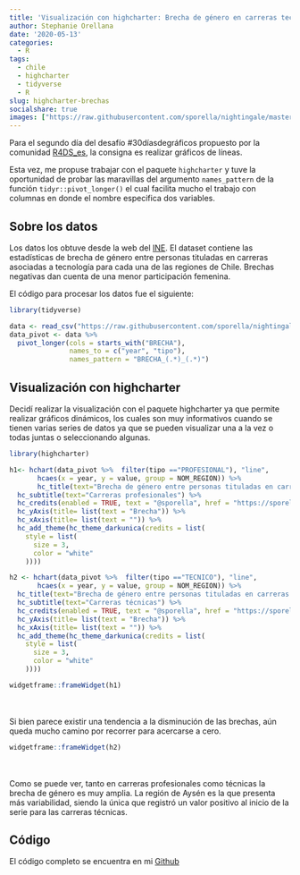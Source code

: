 ```yaml
---
title: 'Visualización con highcharter: Brecha de género en carreras tecnológicas'
author: Stephanie Orellana
date: '2020-05-13'
categories:
  - R
tags:
  - chile
  - highcharter
  - tidyverse
  - R
slug: highcharter-brechas
socialshare: true
images: ["https://raw.githubusercontent.com/sporella/nightingale/master/plots/dos/brecha_profesional.png"]
---
```


Para el segundo día del desafío #30díasdegráficos propuesto por la comunidad [R4DS_es](https://twitter.com/R4DS_es/), la consigna es realizar gráficos de líneas.

Esta vez, me propuse trabajar con el paquete `highcharter` y tuve la oportunidad de probar las maravillas del argumento `names_pattern` de la función `tidyr::pivot_longer()` el cual facilita mucho el trabajo con columnas en donde el nombre especifica dos variables.

## Sobre los datos

Los datos los obtuve desde la web del [INE](http://geoine-ine-chile.opendata.arcgis.com/datasets/49ab475e009a4cfbaf1a354af6016d73_29?selectedAttribute=BRECHA_2008_PROFESIONAL). El dataset contiene las estadísticas de brecha de género entre personas tituladas en carreras asociadas a tecnología para cada una de las regiones de Chile. Brechas negativas dan cuenta de una menor participación femenina.

El código para procesar los datos fue el siguiente:

```r
library(tidyverse)

data <- read_csv("https://raw.githubusercontent.com/sporella/nightingale/master/data/genero_ine.csv")
data_pivot <- data %>% 
  pivot_longer(cols = starts_with("BRECHA"), 
               names_to = c("year", "tipo"), 
               names_pattern = "BRECHA_(.*)_(.*)")
```

## Visualización con highcharter

Decidí realizar la visualización con el paquete highcharter ya que permite realizar gráficos dinámicos, los cuales son muy informativos cuando se tienen varias series de datos ya que se pueden visualizar una a la vez o todas juntas o seleccionando algunas.

```r
library(highcharter)

h1<- hchart(data_pivot %>%  filter(tipo =="PROFESIONAL"), "line",
       hcaes(x = year, y = value, group = NOM_REGION)) %>% 
       hc_title(text="Brecha de género entre personas tituladas en carreras del área de tecnología") %>% 
  hc_subtitle(text="Carreras profesionales") %>% 
  hc_credits(enabled = TRUE, text = "@sporella", href = "https://sporella.netlify.app/") %>% 
  hc_yAxis(title= list(text = "Brecha")) %>% 
  hc_xAxis(title= list(text = "")) %>% 
  hc_add_theme(hc_theme_darkunica(credits = list(
    style = list(
      size = 3,
      color = "white"
    ))))

```


```r
h2 <- hchart(data_pivot %>%  filter(tipo =="TECNICO"), "line",
       hcaes(x = year, y = value, group = NOM_REGION)) %>% 
  hc_title(text="Brecha de género entre personas tituladas en carreras del área de tecnología") %>% 
  hc_subtitle(text="Carreras técnicas") %>% 
  hc_credits(enabled = TRUE, text = "@sporella", href = "https://sporella.netlify.app/") %>% 
  hc_yAxis(title= list(text = "Brecha")) %>% 
  hc_xAxis(title= list(text = "")) %>% 
  hc_add_theme(hc_theme_darkunica(credits = list(
    style = list(
      size = 3,
      color = "white"
    ))))

```

```r
widgetframe::frameWidget(h1)

```

<br></br>
Si bien parece existir una tendencia a la disminución de las brechas, aún queda mucho camino por recorrer para acercarse a cero.

```r
widgetframe::frameWidget(h2)

```

<br></br>
Como se puede ver, tanto en carreras profesionales como técnicas la brecha de género es muy amplia. La región de Aysén es la que presenta más variabilidad, siendo la única que registró un valor positivo al inicio de la serie para las carreras técnicas.



## Código

El código completo se encuentra en mi [Github](https://github.com/sporella/nightingale)